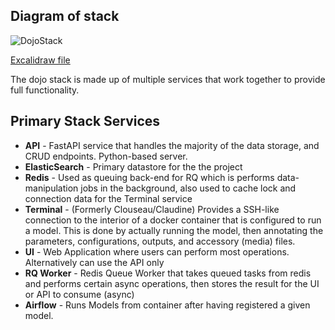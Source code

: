## Diagram of stack

![DojoStack](/img/dev-docs-stack-overview.png)

[Excalidraw file](/img/DojoStack.excalidraw)

The dojo stack is made up of multiple services that work together to provide full functionality.

## Primary Stack Services

* **API** - FastAPI service that handles the majority of the data storage, and CRUD endpoints. Python-based server.
* **ElasticSearch** - Primary datastore for the the project
* **Redis** - Used as queuing back-end for RQ which is performs data-manipulation jobs in the background, also used to cache lock and connection data for the Terminal service
* **Terminal** - (Formerly Clouseau/Claudine) Provides a SSH-like connection to the interior of a docker container that is configured to run a model. This is done by actually running the model, then annotating the parameters, configurations, outputs, and accessory (media) files.
* **UI** - Web Application where users can perform most operations. Alternatively can use the API only
* **RQ Worker** - Redis Queue Worker that takes queued tasks from redis and performs certain async operations, then stores the result for the UI or API to consume (async)
* **Airflow** - Runs Models from container after having registered a given model.

